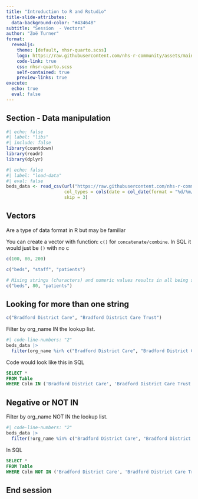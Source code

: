 ```yaml
---
title: "Introduction to R and Rstudio"
title-slide-attributes: 
  data-background-color: "#43464B"
subtitle: "Session  - Vectors"
author: "Zoë Turner"
format:
  revealjs:
    theme: [default, nhsr-quarto.scss]
    logo: https://raw.githubusercontent.com/nhs-r-community/assets/main/logo/nhsr-logo.svg
    code-link: true
    css: nhsr-quarto.scss
    self-contained: true
    preview-links: true
execute:
  echo: true
  eval: false
---
```


## Section - Data manipulation 

```r
#| echo: false
#| label: "libs"
#| include: false
library(countdown)
library(readr)
library(dplyr)

```

```r
#| echo: false
#| label: "load-data"
#| eval: false
beds_data <- read_csv(url("https://raw.githubusercontent.com/nhs-r-community/intro_r_data/main/beds_data.csv"), 
                      col_types = cols(date = col_date(format = "%d/%m/%Y")), 
                      skip = 3)
```

## Vectors

Are a type of data format in R but may be familiar

You can create a vector with function: `c()` for `concatenate/combine`. In SQL it would just be `()` with no c

```r
c(100, 80, 200)

c("beds", "staff", "patients")

# Mixing strings (characters) and numeric values results in all being strings
c("beds", 80, "patients") 
```

## Looking for more than one string

```r

c("Bradford District Care", "Bradford District Care Trust")

```

Filter by org_name IN the lookup list.

```r
#| code-line-numbers: "2"
beds_data |> 
  filter(org_name %in% c("Bradford District Care", "Bradford District Care Trust")) 
```

Code would look like this in SQL

```sql
SELECT *
FROM Table
WHERE Colm IN ('Bradford District Care', 'Bradford District Care Trust')

```

## Negative or NOT IN

Filter by org_name NOT IN the lookup list.

```r
#| code-line-numbers: "2"
beds_data |> 
  filter(!org_name %in% c("Bradford District Care", "Bradford District Care Trust"))
```

In SQL

```sql
SELECT *
FROM Table
WHERE Colm NOT IN ('Bradford District Care', 'Bradford District Care Trust')
```

## End session


